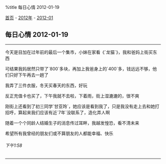 %title 每日心情 2012-01-19

[[../../../index|首页]] - [[../index|2012年]] - [[index|2012-01]]
==每日心情 2012-01-19==
----
今天是目加在过年前的最后一个集市，小妹在家看《`龙猫`》，我和爸妈上街买东西

可结果我妈居然只带了`800`多块，再加上我爸身上的`400`多，钱远远不够，他们只好下午再去一趟了

我弄了三件衣服，冬天买春天的东西，好玩

反正充值卡也买了，下午我就不去啦，下着雨，街上湿漉漉的，很不爽

刚街上还看到了初三同学`甘亚玲`，她应该是看到我了，只是我没有走上去和她打招呼，算起来我们应该有近`7年`没联系了，造化弄人啊

随着一个个同龄人结婚生子的消息传过耳畔，我越发惶恐，看不清未来

希望所有我曾经的朋友们或不算朋友的人都能幸福、快乐
======下午1:58======
----
